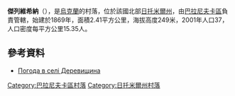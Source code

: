 {{coord|50|17|11|N|27|25|55|E|scale:30000|display=title}}

'''傑列維希納'''（{{lang-uk|Деревищина}}），是[[烏克蘭|烏克蘭]]的村落，位於該國北部[[日托米爾州|日托米爾州]]，由[[巴拉尼夫卡區|巴拉尼夫卡區]]負責管轄，始建於1869年，面積2.41平方公里，海拔高度249米，2001年人口37，人口密度每平方公里15.35人。

==參考資料==
* [http://weather.in.ua/ua/zhitomirskaja/6557 Погода в селі Деревищина] {{Wayback|url=http://weather.in.ua/ua/zhitomirskaja/6557 |date=20180701222331 }}

{{DEFAULTSORT:Деревищина}}
[[Category:巴拉尼夫卡區村落|Category:巴拉尼夫卡區村落]]
[[Category:日托米爾州村落|Category:日托米爾州村落]]


{{Zhytomyr-geo-stub}}